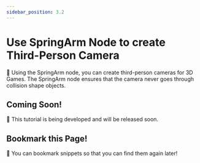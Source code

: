```yaml
---
sidebar_position: 3.2
---
```


# Use SpringArm Node to create Third-Person Camera
🎥 Using the SpringArm node, you can create third-person cameras for 3D Games. The SpringArm node ensures that the camera never goes through collision shape objects.

## Coming Soon!
🎉 This tutorial is being developed and will be released soon.

## Bookmark this Page!
📕 You can bookmark snippets so that you can find them again later!